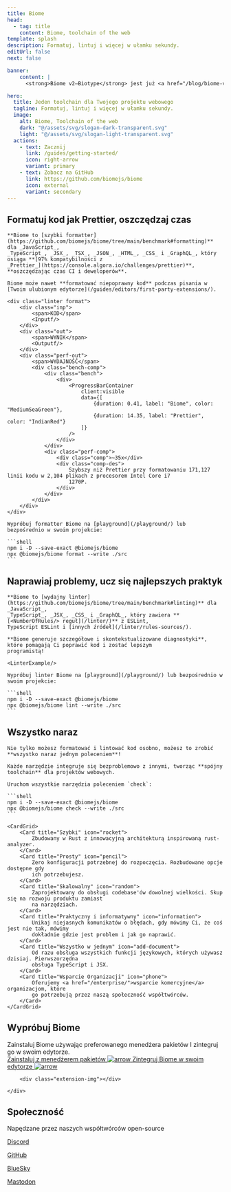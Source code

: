 ```yaml
---
title: Biome
head:
  - tag: title
    content: Biome, toolchain of the web
template: splash
description: Formatuj, lintuj i więcej w ułamku sekundy.
editUrl: false
next: false

banner:
    content: |
      <strong>Biome v2—Biotype</strong> jest już <a href="/blog/biome-v2/">dostępny</a> 🚀.

hero:
  title: Jeden toolchain dla Twojego projektu webowego
  tagline: Formatuj, lintuj i więcej w ułamku sekundy.
  image:
    alt: Biome, Toolchain of the web
    dark: "@/assets/svg/slogan-dark-transparent.svg"
    light: "@/assets/svg/slogan-light-transparent.svg"
  actions:
    - text: Zacznij
      link: /guides/getting-started/
      icon: right-arrow
      variant: primary
    - text: Zobacz na GitHub
      link: https://github.com/biomejs/biome
      icon: external
      variant: secondary
---
```



<div class="gradient"></div>

<div class="hero-code">
    <h2 class="head">Formatuj kod jak Prettier, oszczędzaj czas</h2>

    **Biome to [szybki formatter](https://github.com/biomejs/biome/tree/main/benchmark#formatting)** dla _JavaScript_,
    _TypeScript_, _JSX_, _TSX_, _JSON_, _HTML_, _CSS_ i _GraphQL_, który osiąga **[97% kompatybilności z
    _Prettier_](https://console.algora.io/challenges/prettier)**, **oszczędzając czas CI i deweloperów**.

    Biome może nawet **formatować niepoprawny kod** podczas pisania w [Twoim ulubionym edytorze](/guides/editors/first-party-extensions/).

    <div class="linter format">
        <div class="inp">
            <span>KOD</span>
            <Inputf/>
        </div>
        <div class="out">
            <span>WYNIK</span>
            <Outputf/>
        </div>
        <div class="perf-out">
            <span>WYDAJNOŚĆ</span>
            <div class="bench-comp">
                <div class="bench">
                    <div>
                        <ProgressBarContainer
                            client:visible
                            data={[
                                {duration: 0.41, label: "Biome", color: "MediumSeaGreen"},
                                {duration: 14.35, label: "Prettier", color: "IndianRed"}
                            ]}
                        />
                    </div>
                </div>
                <div class="perf-comp">
                    <div class="comp">~35x</div>
                    <div class="comp-des">
                        Szybszy niż Prettier przy formatowaniu 171,127 linii kodu w 2,104 plikach z procesorem Intel Core i7
                        1270P.
                    </div>
                </div>
            </div>
        </div>
    </div>

    Wypróbuj formatter Biome na [playground](/playground/) lub bezpośrednio w swoim projekcie:

    ```shell
    npm i -D --save-exact @biomejs/biome
    npx @biomejs/biome format --write ./src
    ```
</div>


<div class="hero-code">
    <h2 class="head">Naprawiaj problemy, ucz się najlepszych praktyk</h2>

    **Biome to [wydajny linter](https://github.com/biomejs/biome/tree/main/benchmark#linting)** dla _JavaScript_,
    _TypeScript_, _JSX_, _CSS_ i _GraphQL_, który zawiera **[<NumberOfRules/> reguł](/linter/)** z ESLint,
    TypeScript ESLint i [innych źródeł](/linter/rules-sources/).

    **Biome generuje szczegółowe i skontekstualizowane diagnostyki**, które pomagają Ci poprawić kod i zostać lepszym
    programistą!

    <LinterExample/>

    Wypróbuj linter Biome na [playground](/playground/) lub bezpośrednio w swoim projekcie:

    ```shell
    npm i -D --save-exact @biomejs/biome
    npx @biomejs/biome lint --write ./src
    ```

</div>


<div class="hero-code">
    <h2 class="head">Wszystko naraz</h2>

    Nie tylko możesz formatować i lintować kod osobno, możesz to zrobić **wszystko naraz jednym poleceniem**!

    Każde narzędzie integruje się bezproblemowo z innymi, tworząc **spójny toolchain** dla projektów webowych.

    Uruchom wszystkie narzędzia poleceniem `check`:

    ```shell
    npm i -D --save-exact @biomejs/biome
    npx @biomejs/biome check --write ./src
    ```

</div>



<div class="card-cnt">

    <CardGrid>
        <Card title="Szybki" icon="rocket">
            Zbudowany w Rust z innowacyjną architekturą inspirowaną rust-analyzer.
        </Card>
        <Card title="Prosty" icon="pencil">
            Zero konfiguracji potrzebnej do rozpoczęcia. Rozbudowane opcje dostępne gdy
            ich potrzebujesz.
        </Card>
        <Card title="Skalowalny" icon="random">
            Zaprojektowany do obsługi codebase'ów dowolnej wielkości. Skup się na rozwoju produktu zamiast
            na narzędziach.
        </Card>
        <Card title="Praktyczny i informatywny" icon="information">
            Unikaj niejasnych komunikatów o błędach, gdy mówimy Ci, że coś jest nie tak, mówimy
            dokładnie gdzie jest problem i jak go naprawić.
        </Card>
        <Card title="Wszystko w jednym" icon="add-document">
            Od razu obsługa wszystkich funkcji językowych, których używasz dzisiaj. Pierwszorzędna
            obsługa TypeScript i JSX.
        </Card>
        <Card title="Wsparcie Organizacji" icon="phone">
            Oferujemy <a href="/enterprise/">wsparcie komercyjne</a> organizacjom, które
            go potrzebują przez naszą społeczność współtwórców.
        </Card>
    </CardGrid>
</div>
<div class="installation-body">
    <div class="installation">
        <div class="installation-left">
            <h2 class="head">Wypróbuj Biome</h2>
            <div class="installation-description">
                Zainstaluj Biome używając preferowanego menedżera pakietów I zintegruj go w swoim edytorze.
            </div>
            <a class="installation-biome" href="/guides/getting-started/#installation">
                Zainstaluj z menedżerem pakietów
                <Image src={arrow} alt="arrow"/>
            </a>
            <a
                href="/guides/editors/first-party-extensions/"
                class="installation-extension"
            >
                Zintegruj Biome w swoim edytorze
                <Image src={arrow} alt="arrow"/>
            </a>
        </div>

        <div class="extension-img"></div>

    </div>
</div>

<AwardBanner/>

<div class="community">
    <div class="community-grid"></div>
    <h2 class="head">Społeczność</h2>
    <div class="community-connect">
        <div class="community-description">
            Napędzane przez naszych współtwórców open-source
        </div>
        <div class="community-links">
            <a href="https://biomejs.dev/chat" class="discord">
                <Icon name="discord"/>
                <p>Discord</p>
            </a>
            <a href="https://github.com/biomejs/biome" class="github">
                <Icon name="github"/>
                <p>GitHub</p>
            </a>
            <a href="https://bsky.app/profile/biomejs.dev" class="blueSky">
                <Icon name="blueSky" />
                <p>BlueSky</p>
            </a>
            <a href="https://fosstodon.org/@biomejs" class="mastodon">
                <Icon name="mastodon"/>
                <p>Mastodon</p>
            </a>
        </div>
    </div>
    <div class="connect">
        <Community/>
    </div>
</div>

<Sponsors title="Sponsors"/>

<Netlify/>

